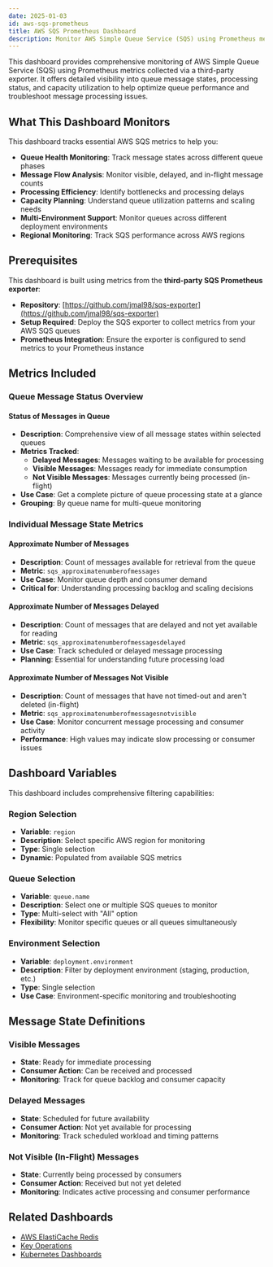 ```yaml
---
date: 2025-01-03
id: aws-sqs-prometheus
title: AWS SQS Prometheus Dashboard
description: Monitor AWS Simple Queue Service (SQS) using Prometheus metrics with comprehensive queue status tracking, message counts, and processing states across different environments and regions.
---
```


This dashboard provides comprehensive monitoring of AWS Simple Queue Service (SQS) using Prometheus metrics collected via a third-party exporter. It offers detailed visibility into queue message states, processing status, and capacity utilization to help optimize queue performance and troubleshoot message processing issues.

<div className="flex justify-center">
  <DashboardActions 
    dashboardJsonUrl="https://raw.githubusercontent.com/SigNoz/dashboards/refs/heads/main/aws-sqs-prometheus/aws-sqs-prometheus.json"
    dashboardName="AWS SQS Prometheus Dashboard"
  />
</div>

## What This Dashboard Monitors

This dashboard tracks essential AWS SQS metrics to help you:

- **Queue Health Monitoring**: Track message states across different queue phases
- **Message Flow Analysis**: Monitor visible, delayed, and in-flight message counts
- **Processing Efficiency**: Identify bottlenecks and processing delays
- **Capacity Planning**: Understand queue utilization patterns and scaling needs
- **Multi-Environment Support**: Monitor queues across different deployment environments
- **Regional Monitoring**: Track SQS performance across AWS regions

## Prerequisites

This dashboard is built using metrics from the **third-party SQS Prometheus exporter**:
- **Repository**: [https://github.com/jmal98/sqs-exporter](https://github.com/jmal98/sqs-exporter)
- **Setup Required**: Deploy the SQS exporter to collect metrics from your AWS SQS queues
- **Prometheus Integration**: Ensure the exporter is configured to send metrics to your Prometheus instance

## Metrics Included

### Queue Message Status Overview

#### Status of Messages in Queue
- **Description**: Comprehensive view of all message states within selected queues
- **Metrics Tracked**:
  - **Delayed Messages**: Messages waiting to be available for processing
  - **Visible Messages**: Messages ready for immediate consumption
  - **Not Visible Messages**: Messages currently being processed (in-flight)
- **Use Case**: Get a complete picture of queue processing state at a glance
- **Grouping**: By queue name for multi-queue monitoring

### Individual Message State Metrics

#### Approximate Number of Messages
- **Description**: Count of messages available for retrieval from the queue
- **Metric**: `sqs_approximatenumberofmessages`
- **Use Case**: Monitor queue depth and consumer demand
- **Critical for**: Understanding processing backlog and scaling decisions

#### Approximate Number of Messages Delayed
- **Description**: Count of messages that are delayed and not yet available for reading
- **Metric**: `sqs_approximatenumberofmessagesdelayed`
- **Use Case**: Track scheduled or delayed message processing
- **Planning**: Essential for understanding future processing load

#### Approximate Number of Messages Not Visible
- **Description**: Count of messages that have not timed-out and aren't deleted (in-flight)
- **Metric**: `sqs_approximatenumberofmessagesnotvisible`
- **Use Case**: Monitor concurrent message processing and consumer activity
- **Performance**: High values may indicate slow processing or consumer issues

## Dashboard Variables

This dashboard includes comprehensive filtering capabilities:

### Region Selection
- **Variable**: `region`
- **Description**: Select specific AWS region for monitoring
- **Type**: Single selection
- **Dynamic**: Populated from available SQS metrics

### Queue Selection
- **Variable**: `queue.name`
- **Description**: Select one or multiple SQS queues to monitor
- **Type**: Multi-select with "All" option
- **Flexibility**: Monitor specific queues or all queues simultaneously

### Environment Selection
- **Variable**: `deployment.environment`
- **Description**: Filter by deployment environment (staging, production, etc.)
- **Type**: Single selection
- **Use Case**: Environment-specific monitoring and troubleshooting

## Message State Definitions

### Visible Messages
- **State**: Ready for immediate processing
- **Consumer Action**: Can be received and processed
- **Monitoring**: Track for queue backlog and consumer capacity

### Delayed Messages
- **State**: Scheduled for future availability
- **Consumer Action**: Not yet available for processing
- **Monitoring**: Track scheduled workload and timing patterns

### Not Visible (In-Flight) Messages
- **State**: Currently being processed by consumers
- **Consumer Action**: Received but not yet deleted
- **Monitoring**: Indicates active processing and consumer performance

## Related Dashboards

- [AWS ElastiCache Redis](/docs/dashboards/dashboard-templates/aws-elasticache-redis)
- [Key Operations](/docs/dashboards/dashboard-templates/key-operations)
- [Kubernetes Dashboards](/docs/dashboards/dashboard-templates/kubernetes-dashboards)